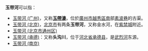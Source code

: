 '''玉带河'''可以指：
*[[玉带河_(广州)|玉带河 (广州)]]，又称'''[[玉帶濠|玉帶濠]]'''，位於[[廣州市|廣州市]][[越秀區|越秀區]][[南|南]]部[[素波巷|素波巷]]的古渠。
*[[玉带河_(北京)|玉带河 (北京)]]，[[北京市|北京市]]有两条'''玉带河'''，又称金水河，在[[故宫博物院|紫禁城]]附近。
*[[玉带河_(北京市通州区)|玉带河 (北京市通州区)]]
*[[玉带河_(承德)|玉带河 (承德)]]：又称'''头沟川'''，位于[[河北省|河北省]][[承德县|承德县]]，是[[武烈河|武烈河]]东源。
*[[玉带河_(南京)|玉带河 (南京)]]
{{disambig|cat=三字中国地名消歧义}}